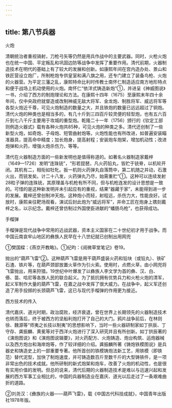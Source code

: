 ```yaml
---
---
---
```

title: 第八节兵器
---



火炮

清朝统治者重视骑射，刀枪弓矢等仍然是用兵作战中的主要武器。同时，火枪火炮也在统一中国、平定叛乱和巩固边防等战争中发挥了重要作用。清代前期，火器制造技术在明代的基础上有了较大的发展和创新。如康熙年间在宫内造办处、景山和铁匠营设立炮厂，所制枪炮专供皇室和满八旗之用，还专门建立了装备鸟枪、火炮的火器营。为平定三藩之乱，康熙特命比利时传教士南怀仁制造适应南方地形特点和便于战场上机动使用的火炮。南怀仁“依洋式铸造新炮”①，并进呈《神威图说》一书，介绍了西方的制炮理论和方法。在康熙十四年（1675）至康熙末年四十余年间，仅中央政府就督造或改制神威无敌大将军、金龙炮、制胜将军、威远将军等各型火炮近千尊，可见火炮制造的数量之大，并且铁炮的数量已远远超过了铜炮。清代火炮的种类也是相当多的，有几十斤到三四百斤较灵便的轻型炮，也有五六百斤到七八千斤主要用于攻城的重型炮。乾隆二十一年（1756）颁行的《钦定工部则例造火器式》载有各种火炮共85种，可见火炮的种类之多。清代还创制了一些新型火炮，如奇炮、子母炮、短管曲射炮等。火炮性能也有所改进，如普遍安装瞄准器具，提高命中精度；加长炮身，提高射程；安装炮车炮架，增加机动性；改进炮弹和火药，增强火炮杀伤力，等等。

清代在火器制造方面的一些新发明也是值得称道的。如著名火器制造家戴梓（1649—1726）发明“连珠铳”，“形若琵琶，凡火药铅丸，皆贮于铳脊，以机轮开闭。其机有二，相衔如牡牝。扳一机则火药弹丸自落筒中，第二机随之并动，石激火出，而铳发矣。计二十八发，火药弹丸乃尽，始需重贮”①。这种可以连续发射28粒子弹的连珠铳，其原理虽与机枪有所不同，但与机枪连发的设计思想是一致的。可惜的是这种新发明并未引起应有的重视，结果“器藏于家”，未能得到进一步的发展。戴梓还曾创制冲天炮。这种炮小而轻，射程远，杀伤力大，性能良好。试放时，康熙亲往靶场观看，演试后封此炮为“威远将军”，并命工匠在炮身上镌刻戴梓之名，以示纪念。戴梓还曾仿制过外国使臣进献的“蟠肠鸟枪”，也获得成功。

手榴弹

手榴弹是现代战争中常用的近战武器，资本主义国家在二十世纪初才用于战争。而中国云南哀牢山地区的彝族人民早在十八世纪就已创制出用网兜

①樊国樑：《燕京开教略》。①纪昀：《阅微草堂笔记》卷19。

抛出的“葫芦飞雷”②。这种葫芦飞雷是用干葫芦盛装火药和铅块（或铅丸）、铁矿石渣、铁片等，在葫芦颈部放置火草作为引火索。使用时，点燃火草，由小网兜将飞雷抛出，用来狩猎。19世纪中叶爆发了以彝族人李文学为首的彝、汉、白、傣、苗、哈尼等各族人民的联合起义。为了抵抗拥有优势兵力和火枪火炮的清军，起义军制作大量的葫芦飞雷，在嘉之战中发挥了很大威力。在战争中，起义军还创造了用手投掷的长颈葫芦飞雷，这已与现代手榴弹的作用更为接近。

西方技术的传入

清代嘉庆、道光时期，政治腐败，经济衰退，曾在世界上长期领先的火器制造技术也转而落后，终于被西方的坚船利炮打开了自己的大门。鸦片战争前后，在林则徐、魏源等“师夷之长技以制夷”的思想影响下，当时一些火器研制家如丁拱辰、丁守存、龚振麟、黄冕等对于西洋火炮进行了深入研究并且有所创新。如丁拱辰著的《演炮图说》和《演炮图说辑要》，对火药配方、火炮铸造、炮台构筑、运炮器械以及西方炮台和海岸炮等，作了较详细的介绍。龚振麟所著《铸炮铁模图说》是兵器史和铸造史上的一部重要专著。他所首创的铁模铸炮法新工艺，用铁模（即铁范）替代泥型，加快了制炮速度，并可铸造数百斤至数千斤的大型铸铁件，是一项非常出色的技术成就。他所研制的新式炮架和炮车，改善了火炮的机动性，也是很有实用价值的发明。但总的说来，清代后期的火器制造技术是难以与迅速兴起和发展的西方军事工业相比的，中国的兵器制造业在嘉庆、道光以后走过了一条艰难曲折的道路。

②刘尧汉：《彝族的火器——葫芦飞雷》，载《中国古代科技成就》，中国青年出版社1978年版。